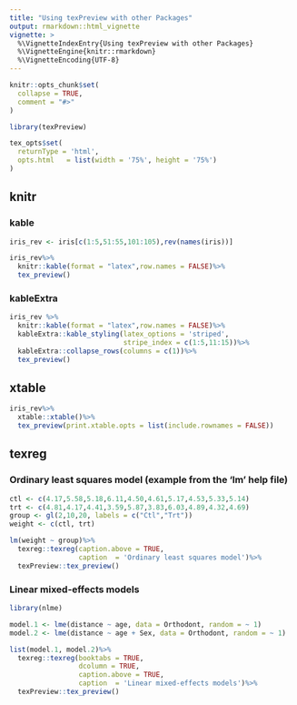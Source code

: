 ```yaml
---
title: "Using texPreview with other Packages"
output: rmarkdown::html_vignette
vignette: >
  %\VignetteIndexEntry{Using texPreview with other Packages}
  %\VignetteEngine{knitr::rmarkdown}
  %\VignetteEncoding{UTF-8}
---
```


```r
knitr::opts_chunk$set(
  collapse = TRUE,
  comment = "#>"
)
```

```r
library(texPreview)

tex_opts$set( 
  returnType = 'html',
  opts.html   = list(width = '75%', height = '75%')
)

```

## knitr

### kable

```r

iris_rev <- iris[c(1:5,51:55,101:105),rev(names(iris))]

iris_rev%>%
  knitr::kable(format = "latex",row.names = FALSE)%>%
  tex_preview()

```

### kableExtra

```r

iris_rev %>%
  knitr::kable(format = "latex",row.names = FALSE)%>%
  kableExtra::kable_styling(latex_options = 'striped',
                            stripe_index = c(1:5,11:15))%>%
  kableExtra::collapse_rows(columns = c(1))%>%
  tex_preview()

```

## xtable

```r

iris_rev%>%
  xtable::xtable()%>%
  tex_preview(print.xtable.opts = list(include.rownames = FALSE))

```


## texreg

### Ordinary least squares model (example from the 'lm' help file)

```r

ctl <- c(4.17,5.58,5.18,6.11,4.50,4.61,5.17,4.53,5.33,5.14)
trt <- c(4.81,4.17,4.41,3.59,5.87,3.83,6.03,4.89,4.32,4.69)
group <- gl(2,10,20, labels = c("Ctl","Trt"))
weight <- c(ctl, trt)

lm(weight ~ group)%>%
  texreg::texreg(caption.above = TRUE,
                 caption  = 'Ordinary least squares model')%>%
  texPreview::tex_preview()

```

### Linear mixed-effects models

```r

library(nlme)

model.1 <- lme(distance ~ age, data = Orthodont, random = ~ 1)
model.2 <- lme(distance ~ age + Sex, data = Orthodont, random = ~ 1)

list(model.1, model.2)%>%
  texreg::texreg(booktabs = TRUE, 
                 dcolumn = TRUE,
                 caption.above = TRUE,
                 caption  = 'Linear mixed-effects models')%>%
  texPreview::tex_preview()

```
